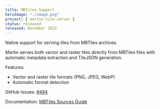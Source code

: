 ```yaml
---
title: MBTiles Support
heroImage: "./image.png"
project: [ martin-tile-server ]
status: released
released: December 2022
---
```


Native support for serving tiles from MBTiles archives.

Martin serves both vector and raster tiles directly from MBTiles files with automatic metadata extraction and TileJSON generation.

Features:

- Vector and raster tile formats (PNG, JPEG, WebP)
- Automatic format detection

GitHub Issues: [#494](https://github.com/maplibre/martin/issues/494)

Documentation: [MBTiles Sources Guide](https://maplibre.org/martin/sources-files.html)

